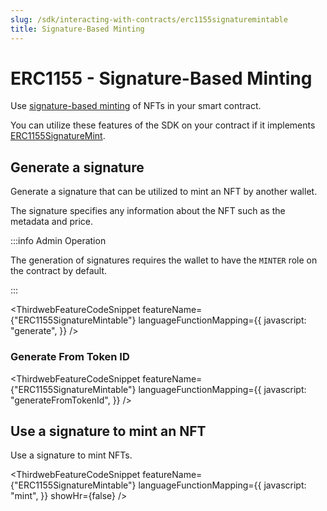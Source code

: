 ```yaml
---
slug: /sdk/interacting-with-contracts/erc1155signaturemintable
title: Signature-Based Minting
---
```



# ERC1155 - Signature-Based Minting

Use [signature-based minting](/sdk/advanced-features/on-demand-minting) of NFTs in your smart contract.

You can utilize these features of the SDK on your contract if it implements [ERC1155SignatureMint](/extensions/erc1155signaturemintable).

<div className="row" style={{ marginBottom: 24 }}>
  <div className="col col--12" style={{ marginTop: 8 }}>
    <QuickstartCard
      name="Learn how to implement ERC1155SignatureMint in your smart contract"
      link={"/extensions/erc1155signaturemintable"}
      image="/assets/icons/general.png"
    />
  </div>
</div>

## Generate a signature

Generate a signature that can be utilized to mint an NFT by another wallet.

The signature specifies any information about the NFT such as the metadata and price.

:::info Admin Operation

The generation of signatures requires the wallet to have the `MINTER` role on the contract by default.

:::

<ThirdwebFeatureCodeSnippet
  featureName={"ERC1155SignatureMintable"}
  languageFunctionMapping={{
    javascript: "generate",
  }}
/>

### Generate From Token ID

<ThirdwebFeatureCodeSnippet
  featureName={"ERC1155SignatureMintable"}
  languageFunctionMapping={{
    javascript: "generateFromTokenId",
  }}
/>

## Use a signature to mint an NFT

Use a signature to mint NFTs.

<ThirdwebFeatureCodeSnippet
  featureName={"ERC1155SignatureMintable"}
  languageFunctionMapping={{
    javascript: "mint",
  }}
  showHr={false}
/>
